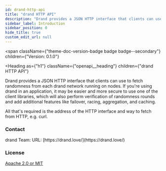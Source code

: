 ```yaml
---
id: drand-http-api
title: "drand HTTP API"
description: "Drand provides a JSON HTTP interface that clients can use to fetch randomness from each drand network running on nodes. If you're using drand in an application, it may be easier and more secure to use one of the client libraries, which will also perform verification of randomness rounds and add additional features like failover, racing, aggregation, and caching."
sidebar_label: Introduction
sidebar_position: 0
hide_title: true
custom_edit_url: null
---
```



<span
  className={"theme-doc-version-badge badge badge--secondary"}
  children={"Version: 0.1.0"}
>
</span>

<Heading
  as={"h1"}
  className={"openapi__heading"}
  children={"drand HTTP API"}
>
</Heading>



Drand provides a JSON HTTP interface that clients can use to fetch randomness from each drand network running on nodes. If you're using drand in an application, it may be easier and more secure to use one of the client libraries, which will also perform verification of randomness rounds and add additional features like failover, racing, aggregation, and caching.

All that's required is the address of the HTTP interface and way to fetch from HTTP, e.g. curl.


<div
  style={{"display":"flex","flexDirection":"column","marginBottom":"var(--ifm-paragraph-margin-bottom)"}}
>
  <h3
    style={{"marginBottom":"0.25rem"}}
  >
    Contact
  </h3><span>
    drand Team: 
  </span><span>
    URL: [https://drand.love/](https://drand.love/)
  </span>
</div><div
  style={{"marginBottom":"var(--ifm-paragraph-margin-bottom)"}}
>
  <h3
    style={{"marginBottom":"0.25rem"}}
  >
    License
  </h3><a
    href={"https://github.com/drand/drand/blob/main/LICENSE"}
  >
    Apache 2.0 or MIT
  </a>
</div>
      